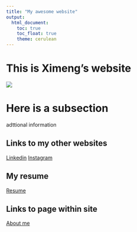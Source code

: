 ```yaml
---
title: "My awesome website"
output: 
  html_document:
    toc: true
    toc_float: true
    theme: cerulean
---
```


# This is Ximeng's website
<img src="images/cocktail.jpeg">

# Here is a subsection
adttional information 

## Links to my other websites
[Linkedin](https://www.linkedin.com/in/ximeng-zhao-761234142/) 
[Instagram](https://www.instagram.com/xim0329/)

## My resume
[Resume](resume.html)

## Links to page within site
[About me](about.html)
